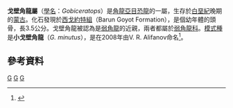 {{onesource|time=2020-01-19T14:06:51+00:00}}
{{Automatic Taxobox
| taxon = Gobiceratops
| fossil_range = [[白堊紀|白堊紀]]晚期
| image = Gobi skelleton.jpg
| image_caption = 
| authority = Alifanov, 2008
| type_species = '''小戈壁角龍<br>''Gobiceratops minutus'''''
| type_species_authority = Alifanov, 2008 
}}

'''戈壁角龍屬'''（[[學名|學名]]：''Gobiceratops''）是[[角龍亞目|角龍亞目]][[恐龍|恐龍]]的一屬，生存於[[白堊紀|白堊紀]]晚期的[[蒙古|蒙古]]。化石發現於[[西戈約特組|西戈約特組]]（Barun Goyot Formation），是個幼年體的頭骨，長3.5公分。戈壁角龍被認為是[[弱角龍|弱角龍]]的近親，兩者都屬於[[弱角龍科|弱角龍科]]。[[模式種|模式種]]是'''小戈壁角龍'''（''G. minutus''），是在2008年由V. R. Alifanov命名<ref name=VA08>{{cite journal|doi=10.1134/S0031030108060087|last=Alifanov|first=V.R.|year=2008|title=The tiny horned dinosaur ''Gobiceratops minutus'' gen. et sp. nov. (Bagaceratopidae, Neoceratopsia) from the Upper Cretaceous of Mongolia|journal=Paleontological Journal|volume=42|issue=6|pages=621–633}}</ref>。

==參考資料==
{{reflist}}
{{頭飾龍類|C.}}
{{Taxonbar|from=Q2175586}}

[[Category:亞洲恐龍|G]]
[[Category:上白堊紀恐龍|G]]
[[Category:角龍亞目|G]]


{{Dinosaur-stub}}